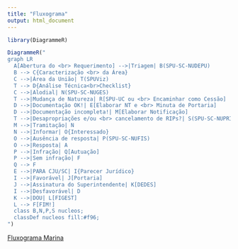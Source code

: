```yaml
---
title: "Fluxograma"
output: html_document
---
```


```r
library(DiagrammeR)
```

```r
DiagrammeR("
graph LR
  A[Abertura do <br> Requerimento] -->|Triagem| B(SPU-SC-NUDEPU)
  B --> C{Caracterização <br> da Área}
  C -->|Área da União| T(SPUViz)
  T --> D{Análise Técnica<br>Checklist}
  C -->|Alodial| N(SPU-SC-NUGES)
  T -->|Mudança de Natureza| R[SPU-UC ou <br> Encaminhar como Cessão]
  D -->|Documentação OK!| E[Elaborar NT e <br> Minuta de Portaria]
  D -->|Documentação incompleta!| M[Elaborar Notificação]
  T -->|Desapropriações e/ou <br> cancelamento de RIPs?| S(SPU-SC-NUPRIV)
  M -->|Tramitação| N
  N -->|Informar| O{Interessado}
  O -->|Ausência de resposta| P(SPU-SC-NUFIS)
  O -->|Resposta| A
  P -->|Infração| Q[Autuação]
  P -->|Sem infração| F
  Q --> F
  E -->|PARA CJU/SC| I{Parecer Jurídico}
  I -->|Favorável| J[Portaria]
  J -->|Assinatura do Superintendente| K[DEDES]
  I -->|Desfavorável| D
  K -->|DOU| L[FIGEST]
  L --> F[FIM!]
  class B,N,P,S nucleos;
  classDef nucleos fill:#f96;
")
```

[Fluxograma Marina](fluxogramaAutObras.pdf)